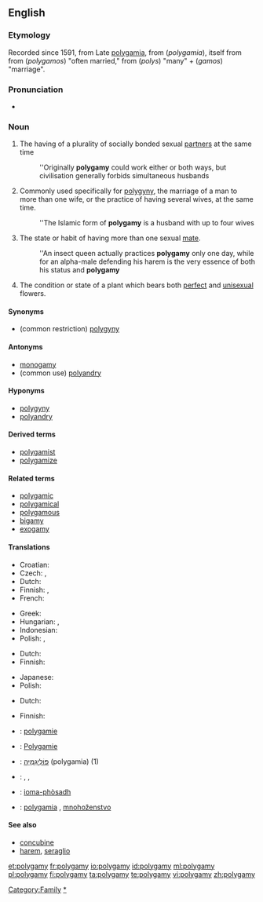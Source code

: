 ==English==

===Etymology===
Recorded since 1591, from Late {{etyl|la}} [[polygamia]], from {{etyl|grc}} (''polygamia''), itself from from (''polygamos'') "often married," from (''polys'') "many" + (''gamos'') "marriage".

===Pronunciation===
* {{audio|en-us-polygamy.ogg|Audio (US)}}

===Noun===
{{en-noun|polygamies}}

# The having of a plurality of socially bonded sexual [[partner]]s at the same time
#: ''Originally '''polygamy''' could work either or both ways, but civilisation generally forbids simultaneous husbands
# Commonly used specifically for [[polygyny]], the marriage of a man to more than one wife, or the practice of having several wives, at the same time.
#: ''The Islamic form of '''polygamy''' is a husband with up to four wives
# {{zoology}} The state or habit of having more than one sexual [[mate]].
#: ''An insect queen actually practices '''polygamy''' only one day, while for an alpha-male defending his harem is the very essence of both his status and '''polygamy'''
# {{botany}} The condition or state of a plant which bears both [[perfect]] and [[unisexual]] flowers.

====Synonyms====
* (common restriction) [[polygyny]]

====Antonyms====
* [[monogamy]]
* (common use) [[polyandry]]

====Hyponyms====
* [[polygyny]]
* [[polyandry]]

====Derived terms====
* [[polygamist]]
* [[polygamize]]

====Related terms====
* [[polygamic]]
* [[polygamical]]
* [[polygamous]]
* [[bigamy]]
* [[exogamy]]

====Translations====
{{trans-top|the having of a plurality of socially bonded sexual partners at the same time}}
* Croatian: {{t-|hr|poligamija|f|alt=poligàmija}}
* Czech: {{t-|cs|polygamie|f}}, {{t-|cs|mnohoženství|f}}
* Dutch: {{t-|nl|polygamie|f}}
* Finnish: {{t+|fi|moniavioisuus}}, {{t-|fi|polygamia}}
* French: {{t+|fr|polygamie|f}}
{{trans-mid}}
* Greek: {{t|el|πολυγαμία|f|tr=poligamía}}
* Hungarian: {{t|hu|poligámia}}, {{t|hu|többnejűség}}
* Indonesian: {{t-|id|poligami|xs=Indonesian}}
* Polish: {{t|pl|poligamia|f}}, {{t|pl|wielożeństwo|n}}
{{trans-bottom}}

{{trans-see|polygyny}}

{{trans-top|zoology: the state or habit of having more than one mate}}
* Dutch: {{t-|nl|polygamie|f}}
* Finnish: {{t-|fi|polygamia}}
{{trans-mid}}
* Japanese: {{t|ja|多婚性|tr=takonsei}}
* Polish: {{t|pl|poligamia|f}}
{{trans-bottom}}

{{trans-top|botany: the condition or state of a plant which bears both perfect and unisexual flowers}}
* Dutch: {{t-|nl|polygamie|f}}
{{trans-mid}}
* Finnish: {{t-|fi|polygamia}}
{{trans-bottom}}

{{checktrans-top}}
* {{ttbc|French}}: [[polygamie]] {{f}}
* {{ttbc|German}}: [[Polygamie]] {{f}}
* {{ttbc|Hebrew}}: [[פוליגמיה|פּוֹלִיגַמְיָה]] (polygamia) {{f}} (1)
{{checktrans-mid}}
* {{ttbc|Norwegian}}: {{t-|no|flergifte|n}}, {{t-|no|flerkoneri|n}}, {{t-|no|polygami|n}}
* {{ttbc|Scottish Gaelic}}: [[ioma-phòsadh]] {{m}}
* {{ttbc|Slovak}}: [[polygamia]] {{f}}, [[mnohoženstvo]] {{f}}
{{checktrans-bottom}}

====See also====
* [[concubine]]
* [[harem]], [[seraglio]]

[[Category:Family]]
[[Category:Marriage|*]]

[[et:polygamy]]
[[fr:polygamy]]
[[io:polygamy]]
[[id:polygamy]]
[[ml:polygamy]]
[[pl:polygamy]]
[[fi:polygamy]]
[[ta:polygamy]]
[[te:polygamy]]
[[vi:polygamy]]
[[zh:polygamy]]